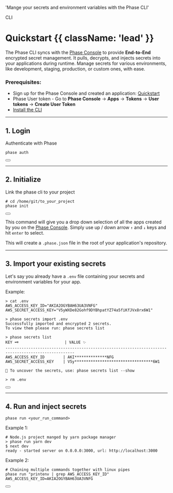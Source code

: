 
  'Mange your secrets and environment variables with the Phase CLI'

<Tag variant="small">CLI</Tag>

# Quickstart {{ className: 'lead' }}

The Phase CLI syncs with the [Phase Console](https://github.com/phasehq/console) to provide **End-to-End** encrypted secret management. It pulls, decrypts, and injects secrets into your applications during runtime. Manage secrets for various environments, like development, staging, production, or custom ones, with ease.

### Prerequisites:
- Sign up for the Phase Console and created an application: [Quickstart](/quickstart)
- Phase User token - Go to **Phase Console** -> **Apps** -> **Tokens** -> **User tokens** -> **Create User Token**
- [Install the CLI](/cli/install)

---

## 1. Login

Authenticate with Phase 

```fish
phase auth
```

<div className="not-prose">
  <Button
    href="/cli/commands#auth"
    variant="text"
    arrow="right"
    children="Command details"
  />
</div>

---

## 2. Initialize

Link the phase cli to your project

```fish
# cd /home/git/to_your_project
phase init
```

<div className="not-prose">
  <Button
    href="/cli/commands#init"
    variant="text"
    arrow="right"
    children="Command details"
  />
</div>

This command will give you a drop down selection of all the apps created by you on the [Phase Console](https://console.phase.dev). Simply use up / down arrow `↑` and `↓` keys and hit `enter` to select.

This will create a `.phase.json` file in the root of your application's repository.

---

## 3. Import your existing secrets

Let's say you already have a `.env` file containing your secrets and environment variables for your app.

Example:

```fish
> cat .env
AWS_ACCESS_KEY_ID="AKIA2OGYBAH63UA3VNFG"
AWS_SECRET_ACCESS_KEY="V5yWXDe82Gohf9DYBhpatYZ74a5fiKfJVx8rx6W1"

> phase secrets import .env
Successfully imported and encrypted 2 secrets.
To view them please run: phase secrets list

> phase secrets list
KEY 🗝️                    | VALUE ✨                                                                  
----------------------------------------------------------------------------------------------------     
AWS_ACCESS_KEY_ID        | AKI**************NFG                                                     
AWS_SECRET_ACCESS_KEY    | V5y**********************************6W1                                 

🥽 To uncover the secrets, use: phase secrets list --show

> rm .env
```

<div className="not-prose">
  <Button
    href="/cli/commands#secrets"
    variant="text"
    arrow="right"
    children="Command details"
  />
</div>

---

## 4. Run and inject secrets

```fish
phase run <your_run_command>
```

Example 1:

```fish
# Node.js project manged by yarn package manager
> phase run yarn dev
$ next dev
ready - started server on 0.0.0.0:3000, url: http://localhost:3000
```

Example 2:

```fish
# Chaining multiple commands together with linux pipes
phase run "printenv | grep AWS_ACCESS_KEY_ID"
AWS_ACCESS_KEY_ID=AKIA2OGYBAH63UA3VNFG
```

<div className="not-prose">
  <Button
    href="/cli/commands#run"
    variant="text"
    arrow="right"
    children="Command details"
  />
</div>